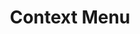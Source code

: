 ---
title: Context Menu
category: Components
description: A context menu component for displaying a list of actions or options.
status: todo
---